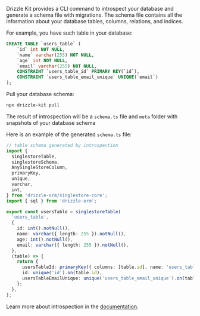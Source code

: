 Drizzle Kit provides a CLI command to introspect your database and generate a schema file with migrations. The schema file contains all the information about your database tables, columns, relations, and indices.

For example, you have such table in your database:

```sql copy
CREATE TABLE `users_table` (
	`id` int NOT NULL,
	`name` varchar(255) NOT NULL,
	`age` int NOT NULL,
	`email` varchar(255) NOT NULL,
	CONSTRAINT `users_table_id` PRIMARY KEY(`id`),
	CONSTRAINT `users_table_email_unique` UNIQUE(`email`)
);
```

Pull your database schema:

```bash copy
npx drizzle-kit pull
```

The result of introspection will be a `schema.ts` file and `meta` folder with snapshots of your database schema

Here is an example of the generated `schema.ts` file:

```typescript copy filename="src/db/schema.ts"
// table schema generated by introspection
import {
  singlestoreTable,
  singlestoreSchema,
  AnySingleStoreColumn,
  primaryKey,
  unique,
  varchar,
  int,
} from 'drizzle-orm/singlestore-core';
import { sql } from 'drizzle-orm';

export const usersTable = singlestoreTable(
  'users_table',
  {
    id: int().notNull(),
    name: varchar({ length: 255 }).notNull(),
    age: int().notNull(),
    email: varchar({ length: 255 }).notNull(),
  },
  (table) => {
    return {
      usersTableId: primaryKey({ columns: [table.id], name: 'users_table_id' }),
      id: unique('id').on(table.id),
      usersTableEmailUnique: unique('users_table_email_unique').on(table.email),
    };
  },
);
```

Learn more about introspection in the [documentation](/docs/drizzle-kit-pull).